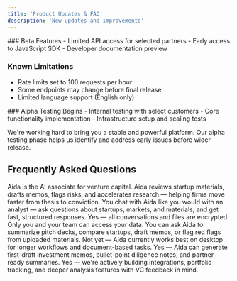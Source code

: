 ```yaml
---
title: 'Product Updates & FAQ'
description: 'New updates and improvements'
---
```


<Update label="May 18, 2025" description="Beta Release">
  ### Beta Features
  - Limited API access for selected partners
  - Early access to JavaScript SDK
  - Developer documentation preview
  
  ### Known Limitations
  - Rate limits set to 100 requests per hour
  - Some endpoints may change before final release
  - Limited language support (English only)
</Update>

<Update label="April 10, 2025" description="Alpha Testing">
  ### Alpha Testing Begins
  - Internal testing with select customers
  - Core functionality implementation
  - Infrastructure setup and scaling tests
  
  We're working hard to bring you a stable and powerful platform. Our alpha testing phase helps us identify and address early issues before wider release.
</Update>

## Frequently Asked Questions

<Accordion title="What is Aida?">
  Aida is the AI associate for venture capital. Aida reviews startup materials, drafts memos, flags risks, and accelerates research — helping firms move faster from thesis to conviction.
</Accordion>

<Accordion title="How does Aida work for VC firms?">
  You chat with Aida like you would with an analyst — ask questions about startups, markets, and materials, and get fast, structured responses.
</Accordion>

<Accordion title="Is Aida secure for sensitive deal data?">
  Yes — all conversations and files are encrypted. Only you and your team can access your data.
</Accordion>

<Accordion title="What kind of questions can I ask Aida?">
  You can ask Aida to summarize pitch decks, compare startups, draft memos, or flag red flags from uploaded materials.
</Accordion>

<Accordion title="Can I use Aida on my phone or tablet?">
  Not yet — Aida currently works best on desktop for longer workflows and document-based tasks.
</Accordion>

<Accordion title="Does Aida help with writing memos or diligence notes?">
  Yes — Aida can generate first-draft investment memos, bullet-point diligence notes, and partner-ready summaries.
</Accordion>

<Accordion title="Will Aida support more advanced tools in the future?">
  Yes — we're actively building integrations, portfolio tracking, and deeper analysis features with VC feedback in mind.
</Accordion>
